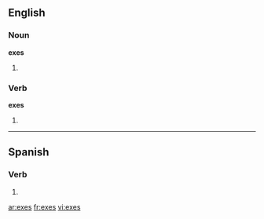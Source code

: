 ==English==

===Noun===
'''exes'''

# {{plural of|[[ex]]}}

===Verb===
'''exes'''

# {{third-person singular of|[[ex]]}}

----

==Spanish==
 
===Verb===
{{es-verb-form|exir}}
 
# {{es-verb form of|ending=ir|mood=indicative|tense=present|pers=2|formal=no|number=singular|[[exir]]}}

[[ar:exes]]
[[fr:exes]]
[[vi:exes]]